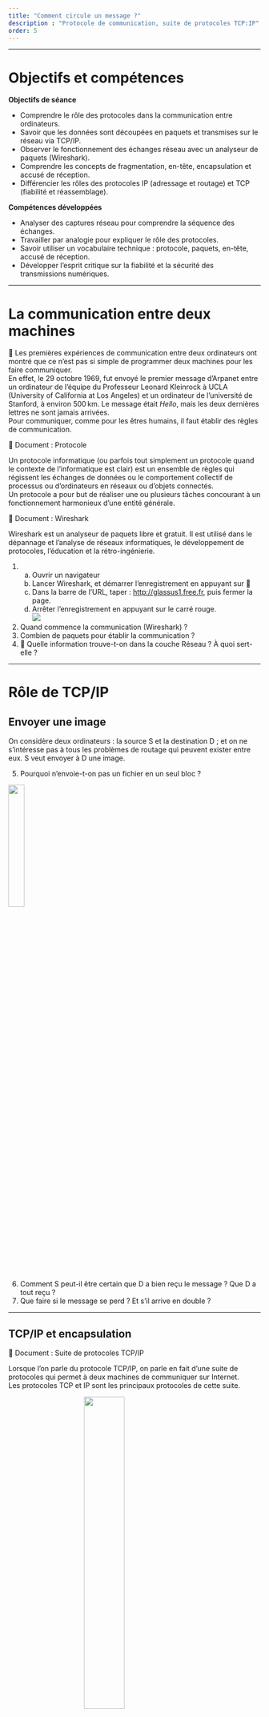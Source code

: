 ```yaml
---
title: "Comment circule un message ?"
description : "Protocole de communication, suite de protocoles TCP:IP"
order: 5
---
```


---

# Objectifs et compétences

**Objectifs de séance**

::: {.competence}

- Comprendre le rôle des protocoles dans la communication entre ordinateurs.  
- Savoir que les données sont découpées en paquets et transmises sur le réseau via TCP/IP.  
- Observer le fonctionnement des échanges réseau avec un analyseur de paquets (Wireshark).  
- Comprendre les concepts de fragmentation, en-tête, encapsulation et accusé de réception.  
- Différencier les rôles des protocoles IP (adressage et routage) et TCP (fiabilité et réassemblage).  
:::

**Compétences développées**

::: {.competence}

- Analyser des captures réseau pour comprendre la séquence des échanges.  
- Travailler par analogie pour expliquer le rôle des protocoles.  
- Savoir utiliser un vocabulaire technique : protocole, paquets, en-tête, accusé de réception.  
- Développer l’esprit critique sur la fiabilité et la sécurité des transmissions numériques.  
:::

---

# La communication entre deux machines

💬 Les premières expériences de communication entre deux ordinateurs ont montré que ce n’est pas si simple de programmer deux machines pour les faire communiquer.  
En effet, le 29 octobre 1969, fut envoyé le premier message d’Arpanet entre un ordinateur de l’équipe du Professeur Leonard Kleinrock à UCLA (University of California at Los Angeles) et un ordinateur de l’université de Stanford, à environ 500 km. Le message était *Hello*, mais les deux dernières lettres ne sont jamais arrivées.  
Pour communiquer, comme pour les êtres humains, il faut établir des règles de communication.

::: {.boitedoc}
<div class="titre">📘 Document  : Protocole</div>
<div class="contenu">
Un protocole informatique (ou parfois tout simplement un protocole quand le contexte de l’informatique est clair) est un ensemble de règles qui régissent les échanges de données ou le comportement collectif de processus ou d’ordinateurs en réseaux ou d’objets connectés.  
Un protocole a pour but de réaliser une ou plusieurs tâches concourant à un fonctionnement harmonieux d’une entité générale.  
</div>
:::

::: {.boitedoc}
<div class="titre">📘 Document  : Wireshark</div>
<div class="contenu">
Wireshark est un analyseur de paquets libre et gratuit. Il est utilisé dans le dépannage et l’analyse de réseaux informatiques, le développement de protocoles, l’éducation et la rétro-ingénierie.  
</div>
:::

1. a. Ouvrir un navigateur  
   b. Lancer Wireshark, et démarrer l’enregistrement en appuyant sur 🦈  
   c. Dans la barre de l’URL, taper : <http://glassus1.free.fr>, puis fermer la page.  
   d. Arrêter l’enregistrement en appuyant sur le carré rouge.  
      ![](../../image/snt/capture_wireshark_initiale.png)
2. Quand commence la communication (Wireshark) ?  
3. Combien de paquets pour établir la communication ?  
4. 🧠 Quelle information trouve-t-on dans la couche Réseau ? À quoi sert-elle ?  

---

# Rôle de TCP/IP

## Envoyer une image

On considère deux ordinateurs : la source S et la destination D ; et on ne s’intéresse pas à tous les problèmes de routage qui peuvent exister entre eux. S veut envoyer à D une image.

5. Pourquoi n’envoie-t-on pas un fichier en un seul bloc ?  

![](../../image/snt/image_vague.png){fig-align="center" width=25%}

6. Comment S peut-il être certain que D a bien reçu le message ? Que D a tout reçu ?  
1. Que faire si le message se perd ? Et s’il arrive en double ?  

---

## TCP/IP et encapsulation

::: {.boitedoc}
<div class="titre">📘 Document  : Suite de protocoles TCP/IP</div>
<div class="contenu">
Lorsque l’on parle du protocole TCP/IP, on parle en fait d’une suite de protocoles qui permet à deux machines de communiquer sur Internet.  
Les protocoles TCP et IP sont les principaux protocoles de cette suite.  
</div>
:::

![](../../image/snt/encapsulation3.png){style="display:block;margin:0 auto;width:40%;"}

![](../../image/snt/tcp_ip3.png){style="display:block;margin:0 auto;width:40%;"}

1. 🔍 Que signifie TCP : ...  
   🔍 Que signifie IP : ...  
2. 📊 Qu’est-ce que l’**encapsulation des données** ? Expliquez à partir du schéma.  
3.  🧠 IP ? TCP ? Autre ?  
    - Quel protocole a en charge l’acheminement des données ? ...  
    - Quel protocole a en charge la fragmentation des données ? ...  
    - Quel protocole a en charge de s’assurer de la bonne réception des données ? ...  
4.  📊 Que contient l’**en-tête** ajouté à chaque paquet ? Citez deux informations utiles pour le réseau.  

---

# Bilan

**Replacer les mots suivants :**  
*protocole, TCP, IP, paquets, fragmentation, en-tête, routage, accusé de réception, encapsulation*

::: {.boitebilan}
<div class="titre">🧠 Bilan</div>
<div class="contenu">
Pour que deux ordinateurs puissent communiquer, ils doivent utiliser un <u>                        
</u>.  
Sur Internet, les données ne sont pas envoyées en un seul bloc, mais en plusieurs <u>                        </u> : c’est la <u>                        </u>.  
Chaque paquet contient une partie des données et un <u>                        </u> qui aide au <u>                        </u>.  

Le protocole <u>                        </u> gère l’adressage et la circulation des paquets.  
Le protocole <u>                        </u> vérifie que toutes les données ont bien été reçues et permet leur réorganisation.  
Il utilise pour cela des mécanismes comme l’<u>                        </u> et la retransmission si nécessaire.  

Enfin, les données sont organisées sous forme de couches successives : c’est ce qu’on appelle l’<u>                        </u>.  
</div>
:::
